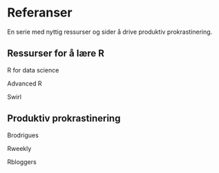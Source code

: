 # Referanser {.unnumbered}

En serie med nyttig ressurser og sider å drive produktiv prokrastinering.

## Ressurser for å lære R

R for data science

Advanced R

Swirl



## Produktiv prokrastinering

Brodrigues

Rweekly

Rbloggers